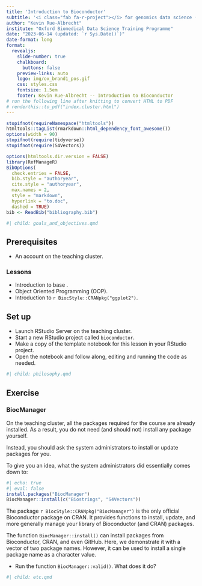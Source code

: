 ```yaml
---
title: 'Introduction to Bioconductor'
subtitle: '<i class="fab fa-r-project"></i> for genomics data science (CCB cluster)'
author: "Kevin Rue-Albrecht"
institute: "Oxford Biomedical Data Science Training Programme"
date: "2023-06-14 (updated: `r Sys.Date()`)"
date-format: long
format:
  revealjs: 
    slide-number: true
    chalkboard: 
      buttons: false
    preview-links: auto
    logo: img/ox_brand1_pos.gif
    css: styles.css
    fontsize: 1.5em
    footer: Kevin Rue-Albrecht -- Introduction to Bioconductor
# run the following line after knitting to convert HTML to PDF
# renderthis::to_pdf("index.cluster.html")
---
```


```r
stopifnot(requireNamespace("htmltools"))
htmltools::tagList(rmarkdown::html_dependency_font_awesome())
options(width = 90)
stopifnot(require(tidyverse))
stopifnot(require(S4Vectors))
```

```r
options(htmltools.dir.version = FALSE)
library(RefManageR)
BibOptions(
  check.entries = FALSE,
  bib.style = "authoryear",
  cite.style = "authoryear",
  max.names = 2,
  style = "markdown",
  hyperlink = "to.doc",
  dashed = TRUE)
bib <- ReadBib("bibliography.bib")
```

```r
#| child: goals_and_objectives.qmd
```

## Prerequisites

- An account on the teaching cluster.

### Lessons

- Introduction to base <i class="fab fa-r-project"></i>.
- Object Oriented Programming (OOP).
- Introduction to `r BiocStyle::CRANpkg("ggplot2")`.

## Set up

- Launch RStudio Server on the teaching cluster.
- Start a new RStudio project called `bioconductor`.
- Make a copy of the template notebook for this lesson in your RStudio project.
- Open the notebook and follow along, editing and running the code as needed.

```r
#| child: philosophy.qmd
```

## Exercise

### BiocManager

On the teaching cluster, all the packages required for the course are already installed.
As a result, you do not need (and should not) install any package yourself.

Instead, you should ask the system administrators to install or update packages for you.

To give you an idea, what the system administrators did essentially comes down to:

```r
#| echo: true
#| eval: false
install.packages("BiocManager")
BiocManager::install(c("Biostrings", "S4Vectors"))
```

The package `r BiocStyle::CRANpkg("BiocManager")` is the only official Bioconductor package on CRAN.
It provides functions to install, update, and more generally manage your library of Bioconductor (and CRAN) packages.

The function `BiocManager::install()` can install packages from Bioconductor, CRAN, and even GitHub.
Here, we demonstrate it with a vector of two package names.
However, it can be used to install a single package name as a character value.

- Run the function `BiocManager::valid()`.
  What does it do?

```r
#| child: etc.qmd
```
